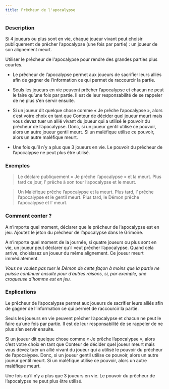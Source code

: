 ```yaml
---
title: Prêcheur de l'apocalypse
---
```



<Fabled PRECHEUR_DE_L_APOCALYPSE header />

### Description

Si 4 joueurs ou plus sont en vie, chaque joueur vivant peut choisir publiquement de prêcher l’apocalypse (une fois par partie) : un joueur de son alignement meurt.

Utiliser le prêcheur de l'apocalypse pour rendre des grandes parties plus courtes.

  -	Le prêcheur de l’apocalypse permet aux joueurs de sacrifier leurs alliés afin de gagner de l’information ce qui permet de raccourcir la partie. 
  
  -	Seuls les joueurs en vie peuvent prêcher l’apocalypse et chacun ne peut le faire qu’une fois par partie. Il est de leur responsabilité de se rappeler de ne plus s’en servir ensuite.
  
  -	Si un joueur dit quelque chose comme « Je prêche l’apocalypse », alors c’est votre choix en tant que Conteur de décider quel joueur meurt mais vous devez tuer un allié vivant du joueur qui a utilisé le pouvoir du prêcheur de l’apocalypse. Donc, si un joueur gentil utilise ce pouvoir, alors un autre joueur gentil meurt. Si un maléfique utilise ce pouvoir, alors un autre maléfique meurt.
 
  -	Une fois qu’il n’y a plus que 3 joueurs en vie. Le pouvoir du prêcheur de l’apocalypse ne peut plus être utilisé.

### Exemples

> Le <Role MOINE /> déclare publiquement « Je prêche l’apocalypse » et la <Role LAVANDIERE /> meurt. Plus tard ce jour, l’<Role EMPOISONNEUR /> prêche à son tour l’apocalypse et le <Role BARON /> meurt.

> Un <Role VOLEUR /> Maléfique prêche l’apocalypse et la <Role CROQUEUSE_D_HOMMES /> meurt. Plus tard, l’<Role ESPION /> prêche l’apocalypse et le gentil <Role VENGEUR /> meurt. Plus tard, le Démon prêche l’apocalypse et l’<Role ESPION /> meurt.

### Comment conter ?

A n’importe quel moment, déclarer que le prêcheur de l’apocalypse est en jeu. Ajoutez le jeton du prêcheur de l’apocalypse dans le Grimoire.

A n’importe quel moment de la journée, si quatre joueurs ou plus sont en vie, un joueur peut déclarer qu’il veut prêcher l’apocalypse. Quand cela arrive, choisissez un joueur du même alignement. Ce joueur meurt immédiatement.

_Vous ne voulez pas tuer le Démon de cette façon à moins que la partie ne puisse continuer ensuite pour d’autres raisons, si, par exemple, une croqueuse d’homme est en jeu._

### Explications

Le prêcheur de l’apocalypse permet aux joueurs de sacrifier leurs alliés afin de gagner de l’information ce qui permet de raccourcir la partie. 
  
Seuls les joueurs en vie peuvent prêcher l’apocalypse et chacun ne peut le faire qu’une fois par partie. Il est de leur responsabilité de se rappeler de ne plus s’en servir ensuite.
  
Si un joueur dit quelque chose comme « Je prêche l’apocalypse », alors c’est votre choix en tant que Conteur de décider quel joueur meurt mais vous devez tuer un allié vivant du joueur qui a utilisé le pouvoir du prêcheur de l’apocalypse. Donc, si un joueur gentil utilise ce pouvoir, alors un autre joueur gentil meurt. Si un maléfique utilise ce pouvoir, alors un autre maléfique meurt.
 
Une fois qu’il n’y a plus que 3 joueurs en vie. Le pouvoir du prêcheur de l’apocalypse ne peut plus être utilisé.